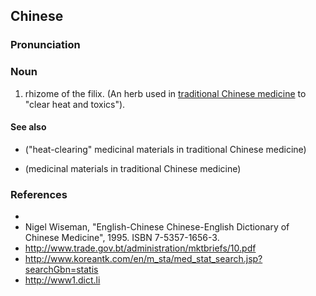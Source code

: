 {{also|贯丛}}
==Chinese==
{{zh-forms|s=贯丛}}

===Pronunciation===
{{zh-pron
|m=guàncóng
|cat=n
}}

===Noun===
{{zh-noun}}

# rhizome of the filix. (An herb used in [[traditional Chinese medicine]] to "clear heat and toxics").

====See also====
* {{l|zh|清熱藥}} ("heat-clearing" medicinal materials in traditional Chinese medicine)
* {{l|zh|藥材}} (medicinal materials in traditional Chinese medicine)

===References===
* {{pedialite|lang=zh}}
* Nigel Wiseman, "English-Chinese Chinese-English Dictionary of Chinese Medicine", 1995. ISBN 7-5357-1656-3.
* http://www.trade.gov.bt/administration/mktbriefs/10.pdf
* http://www.koreantk.com/en/m_sta/med_stat_search.jsp?searchGbn=statis
* http://www1.dict.li